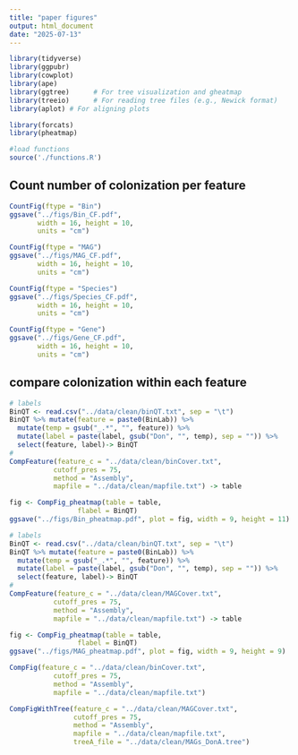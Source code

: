 ```yaml
---
title: "paper figures"
output: html_document
date: "2025-07-13"
---
```


```r

library(tidyverse)
library(ggpubr)
library(cowplot)
library(ape)
library(ggtree)      # For tree visualization and gheatmap
library(treeio)      # For reading tree files (e.g., Newick format)
library(aplot) # For aligning plots

library(forcats)
library(pheatmap)

#load functions
source('./functions.R')

```



## Count number of colonization per feature

```r

CountFig(ftype = "Bin")
ggsave("../figs/Bin_CF.pdf",
       width = 16, height = 10, 
       units = "cm")

```


```r

CountFig(ftype = "MAG")
ggsave("../figs/MAG_CF.pdf",
       width = 16, height = 10, 
       units = "cm")

```


```r

CountFig(ftype = "Species")
ggsave("../figs/Species_CF.pdf",
       width = 16, height = 10, 
       units = "cm")

```


```r

CountFig(ftype = "Gene")
ggsave("../figs/Gene_CF.pdf",
       width = 16, height = 10, 
       units = "cm")

```


## compare colonization within each feature

```r
# labels
BinQT <- read.csv("../data/clean/binQT.txt", sep = "\t")
BinQT %>% mutate(feature = paste0(BinLab)) %>%
  mutate(temp = gsub("_.*", "", feature)) %>%
  mutate(label = paste(label, gsub("Don", "", temp), sep = "")) %>%
  select(feature, label)-> BinQT
#
CompFeature(feature_c = "../data/clean/binCover.txt",
           cutoff_pres = 75,
           method = "Assembly",
           mapfile = "../data/clean/mapfile.txt") -> table

fig <- CompFig_pheatmap(table = table,
                 flabel = BinQT)
ggsave("../figs/Bin_pheatmap.pdf", plot = fig, width = 9, height = 11)

```


```r
# labels
BinQT <- read.csv("../data/clean/binQT.txt", sep = "\t")
BinQT %>% mutate(feature = paste0(BinLab)) %>%
  mutate(temp = gsub("_.*", "", feature)) %>%
  mutate(label = paste(label, gsub("Don", "", temp), sep = "")) %>%
  select(feature, label)-> BinQT
#
CompFeature(feature_c = "../data/clean/MAGCover.txt",
           cutoff_pres = 75,
           method = "Assembly",
           mapfile = "../data/clean/mapfile.txt") -> table

fig <- CompFig_pheatmap(table = table,
                 flabel = BinQT)
ggsave("../figs/MAG_pheatmap.pdf", plot = fig, width = 9, height = 9)

```





```r


CompFig(feature_c = "../data/clean/binCover.txt",
           cutoff_pres = 75,
           method = "Assembly",
           mapfile = "../data/clean/mapfile.txt") 


```





```r

CompFigWithTree(feature_c = "../data/clean/MAGCover.txt",
                cutoff_pres = 75,
                method = "Assembly",
                mapfile = "../data/clean/mapfile.txt",
                treeA_file = "../data/clean/MAGs_DonA.tree")


```










